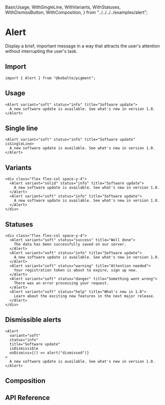 
  BasicUsage,
  WithSingleLine,
  WithVariants,
  WithStatuses,
  WithDismissButton,
  WithComposition,
} from "../../../../examples/alert";

# Alert

Display a brief, important message in a way that attracts the user's attention without interrupting the user's task.

## Import

```tsx
import { Alert } from "@kobalte/pigment";
```

## Usage

<Preview isCentered={false}>
  <BasicUsage />
</Preview>

```tsx
<Alert variant="soft" status="info" title="Software update">
  A new software update is available. See what's new in version 1.0.
</Alert>
```

## Single line

<Preview isCentered={false}>
  <WithSingleLine />
</Preview>

```tsx
<Alert variant="soft" status="info" title="Software update" isSingleLine>
  A new software update is available. See what's new in version 1.0.
</Alert>
```

## Variants

<Preview isCentered={false}>
  <WithVariants />
</Preview>

```tsx
<div class="flex flex-col space-y-4">
  <Alert variant="solid" status="info" title="Software update">
    A new software update is available. See what's new in version 1.0.
  </Alert>
  <Alert variant="soft" status="info" title="Software update">
    A new software update is available. See what's new in version 1.0.
  </Alert>
</div>
```

## Statuses

<Preview isCentered={false}>
  <WithStatuses />
</Preview>

```tsx
<div class="flex flex-col space-y-4">
  <Alert variant="soft" status="success" title="Well done">
    The data has been successfully saved on our server.
  </Alert>
  <Alert variant="soft" status="info" title="Software update">
    A new software update is available. See what's new in version 1.0.
  </Alert>
  <Alert variant="soft" status="warning" title="Attention needed">
    Your registration token is about to expire, sign up now.
  </Alert>
  <Alert variant="soft" status="danger" title="Something went wrong">
    There was an error processing your request.
  </Alert>
  <Alert variant="soft" status="help" title="What's new in 1.0">
    Learn about the exciting new features in the next major release.
  </Alert>
</div>
```

## Dismissible alerts

<Preview isCentered={false}>
  <WithDismissButton />
</Preview>

```tsx
<Alert
  variant="soft"
  status="info"
  title="Software update"
  isDismissible
  onDismiss={() => alert("dismissed")}
>
  A new software update is available. See what's new in version 1.0.
</Alert>
```

## Composition

<Preview isCentered={false}>
  <WithComposition />
</Preview>

## API Reference
